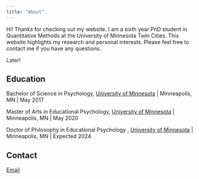```yaml
---
title: "About"
---
```


Hi! Thanks for checking out my website. I am a sixth year PhD student in Quantitative Methods at the University of Minnesota Twin Cities. This website highlights my research and personal interests. Please feel free to contact me if you have any questions. 

Later!

## Education

Bachelor of Science in Psychology, [University of Minnesota](https://cla.umn.edu/psychology) | Minneapolis, MN | May 2017

Master of Arts in Educational Psychology, [University of Minnesota](https://edpsych.umn.edu/academics/quantitative-methods) | Minneapolis, MN | May 2020

Doctor of Philosophy in Educational Psychology , [University of Minnesota](https://edpsych.umn.edu/academics/quantitative-methods) | Minneapolis, MN | Expected 2024

## Contact

[Email](chave143@umn.edu)
